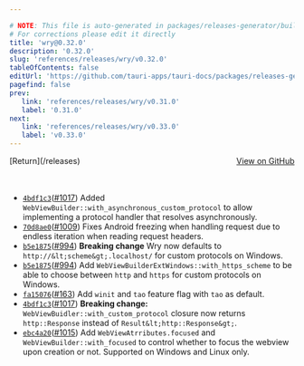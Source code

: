 ```yaml
---

# NOTE: This file is auto-generated in packages/releases-generator/build.ts
# For corrections please edit it directly
title: 'wry@0.32.0'
description: '0.32.0'
slug: 'references/releases/wry/v0.32.0'
tableOfContents: false
editUrl: 'https://github.com/tauri-apps/tauri-docs/packages/releases-generator/build.ts'
pagefind: false
prev:
   link: 'references/releases/wry/v0.31.0'
   label: '0.31.0'
next:
   link: 'references/releases/wry/v0.33.0'
   label: 'v0.33.0'
---
```


			

<ReleaseSidebar slug="references/releases/wry"  packageName="wry" />

<div style="margin-bottom:3rem; display: flex; justify-content: space-between; align-items: center"><span>[Return](/releases)</span><span><a href="https://github.com/tauri-apps/wry/releases/tag/wry-v0.32.0">View on GitHub</a></span></div>

- [`4bdf1c3`](https://github.com/tauri-apps/wry/commit/4bdf1c366de5708b7626ca63eb39e134869c5bd4)([#1017](https://github.com/tauri-apps/wry/pull/1017)) Added `WebViewBuilder::with_asynchronous_custom_protocol` to allow implementing a protocol handler that resolves asynchronously.
- [`70d8ae0`](https://github.com/tauri-apps/wry/commit/70d8ae057c5e8b81db4aac28e5fa2dd3424b3307)([#1009](https://github.com/tauri-apps/wry/pull/1009)) Fixes Android freezing when handling request due to endless iteration when reading request headers.
- [`b5e1875`](https://github.com/tauri-apps/wry/commit/b5e1875230794502a8e74c74abe79ca63488e421)([#994](https://github.com/tauri-apps/wry/pull/994)) **Breaking change** Wry now defaults to `http://&lt;scheme&gt;.localhost/` for custom protocols on Windows.
- [`b5e1875`](https://github.com/tauri-apps/wry/commit/b5e1875230794502a8e74c74abe79ca63488e421)([#994](https://github.com/tauri-apps/wry/pull/994)) Add `WebViewBuilderExtWindows::with_https_scheme` to be able to choose between `http` and `https` for custom protocols on Windows.
- [`fa15076`](https://github.com/tauri-apps/wry/commit/fa15076207d9e678db4149210aba929044d0ff45)([#163](https://github.com/tauri-apps/wry/pull/163)) Add `winit` and `tao` feature flag with `tao` as default.
- [`4bdf1c3`](https://github.com/tauri-apps/wry/commit/4bdf1c366de5708b7626ca63eb39e134869c5bd4)([#1017](https://github.com/tauri-apps/wry/pull/1017)) **Breaking change:** `WebViewBuidler::with_custom_protocol` closure now returns `http::Response` instead of `Result&lt;http::Response&gt;`.
- [`ebc4a20`](https://github.com/tauri-apps/wry/commit/ebc4a20d218036b29b186aca1853d28d870fa2ef)([#1015](https://github.com/tauri-apps/wry/pull/1015)) Add `WebViewAtrributes.focused` and `WebViewBuilder::with_focused` to control whether to focus the webview upon creation or not. Supported on Windows and Linux only.


